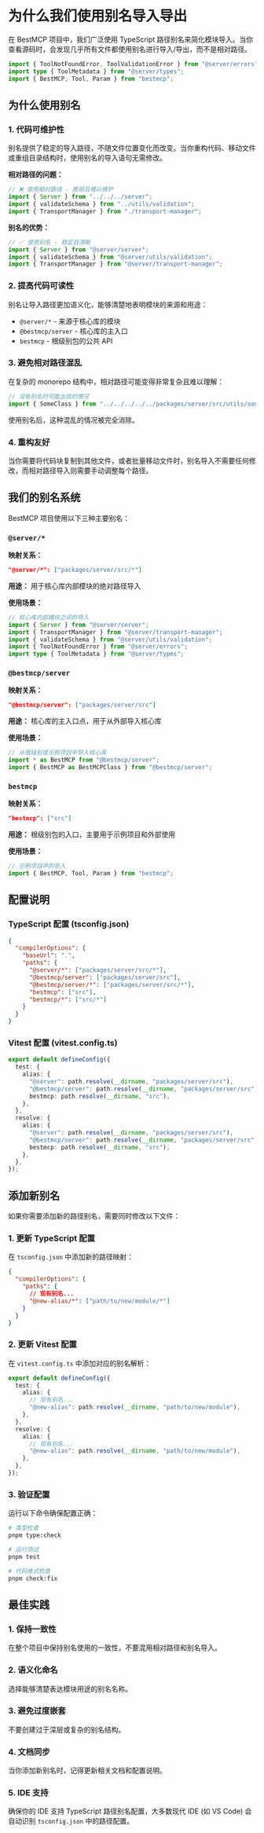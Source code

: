 # 为什么我们使用别名导入导出

在 BestMCP 项目中，我们广泛使用 TypeScript 路径别名来简化模块导入。当你查看源码时，会发现几乎所有文件都使用别名进行导入/导出，而不是相对路径。

```ts
import { ToolNotFoundError, ToolValidationError } from "@server/errors";
import type { ToolMetadata } from "@server/types";
import { BestMCP, Tool, Param } from "bestmcp";
```

## 为什么使用别名

### 1. **代码可维护性**

别名提供了稳定的导入路径，不随文件位置变化而改变。当你重构代码、移动文件或重组目录结构时，使用别名的导入语句无需修改。

**相对路径的问题：**
```ts
// ❌ 使用相对路径 - 脆弱且难以维护
import { Server } from "../../../server";
import { validateSchema } from "../utils/validation";
import { TransportManager } from "./transport-manager";
```

**别名的优势：**
```ts
// ✅ 使用别名 - 稳定且清晰
import { Server } from "@server/server";
import { validateSchema } from "@server/utils/validation";
import { TransportManager } from "@server/transport-manager";
```

### 2. **提高代码可读性**

别名让导入路径更加语义化，能够清楚地表明模块的来源和用途：

- `@server/*` - 来源于核心库的模块
- `@bestmcp/server` - 核心库的主入口
- `bestmcp` - 根级别包的公共 API

### 3. **避免相对路径混乱**

在复杂的 monorepo 结构中，相对路径可能变得非常复杂且难以理解：

```ts
// 没有别名时可能出现的情况
import { SomeClass } from "../../../../../packages/server/src/utils/some-class";
```

使用别名后，这种混乱的情况被完全消除。

### 4. **重构友好**

当你需要将代码块复制到其他文件，或者批量移动文件时，别名导入不需要任何修改，而相对路径导入则需要手动调整每个路径。

## 我们的别名系统

BestMCP 项目使用以下三种主要别名：

### `@server/*`

**映射关系：**
```json
"@server/*": ["packages/server/src/*"]
```

**用途：** 用于核心库内部模块的绝对路径导入

**使用场景：**
```ts
// 核心库内部模块之间的导入
import { Server } from "@server/server";
import { TransportManager } from "@server/transport-manager";
import { validateSchema } from "@server/utils/validation";
import { ToolNotFoundError } from "@server/errors";
import type { ToolMetadata } from "@server/types";
```

### `@bestmcp/server`

**映射关系：**
```json
"@bestmcp/server": ["packages/server/src"]
```

**用途：** 核心库的主入口点，用于从外部导入核心库

**使用场景：**
```ts
// 从根级别或示例项目中导入核心库
import * as BestMCP from "@bestmcp/server";
import { BestMCP as BestMCPClass } from "@bestmcp/server";
```

### `bestmcp`

**映射关系：**
```json
"bestmcp": ["src"]
```

**用途：** 根级别包的入口，主要用于示例项目和外部使用

**使用场景：**
```ts
// 示例项目中的导入
import { BestMCP, Tool, Param } from "bestmcp";
```

## 配置说明

### TypeScript 配置 (tsconfig.json)

```json
{
  "compilerOptions": {
    "baseUrl": ".",
    "paths": {
      "@server/*": ["packages/server/src/*"],
      "@bestmcp/server": ["packages/server/src"],
      "@bestmcp/server/*": ["packages/server/src/*"],
      "bestmcp": ["src"],
      "bestmcp/*": ["src/*"]
    }
  }
}
```

### Vitest 配置 (vitest.config.ts)

```typescript
export default defineConfig({
  test: {
    alias: {
      "@server": path.resolve(__dirname, "packages/server/src"),
      "@bestmcp/server": path.resolve(__dirname, "packages/server/src"),
      bestmcp: path.resolve(__dirname, "src"),
    },
  },
  resolve: {
    alias: {
      "@server": path.resolve(__dirname, "packages/server/src"),
      "@bestmcp/server": path.resolve(__dirname, "packages/server/src"),
      bestmcp: path.resolve(__dirname, "src"),
    },
  },
});
```

## 添加新别名

如果你需要添加新的路径别名，需要同时修改以下文件：

### 1. 更新 TypeScript 配置

在 `tsconfig.json` 中添加新的路径映射：

```json
{
  "compilerOptions": {
    "paths": {
      // 现有别名...
      "@new-alias/*": ["path/to/new/module/*"]
    }
  }
}
```

### 2. 更新 Vitest 配置

在 `vitest.config.ts` 中添加对应的别名解析：

```typescript
export default defineConfig({
  test: {
    alias: {
      // 现有别名...
      "@new-alias": path.resolve(__dirname, "path/to/new/module"),
    },
  },
  resolve: {
    alias: {
      // 现有别名...
      "@new-alias": path.resolve(__dirname, "path/to/new/module"),
    },
  },
});
```

### 3. 验证配置

运行以下命令确保配置正确：

```bash
# 类型检查
pnpm type:check

# 运行测试
pnpm test

# 代码格式检查
pnpm check:fix
```

## 最佳实践

### 1. **保持一致性**

在整个项目中保持别名使用的一致性，不要混用相对路径和别名导入。

### 2. **语义化命名**

选择能够清楚表达模块用途的别名名称。

### 3. **避免过度嵌套**

不要创建过于深层或复杂的别名结构。

### 4. **文档同步**

当你添加新别名时，记得更新相关文档和配置说明。

### 5. **IDE 支持**

确保你的 IDE 支持 TypeScript 路径别名配置，大多数现代 IDE (如 VS Code) 会自动识别 `tsconfig.json` 中的路径配置。
